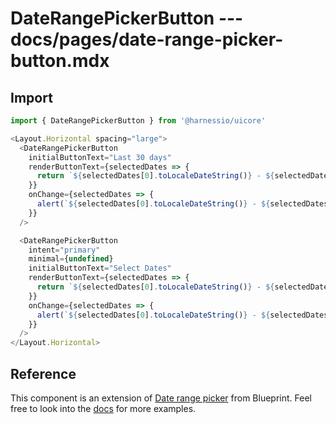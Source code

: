 # DateRangePickerButton --- docs/pages/date-range-picker-button.mdx

## Import

```js
import { DateRangePickerButton } from '@harnessio/uicore'
```

```js live=true
<Layout.Horizontal spacing="large">
  <DateRangePickerButton
    initialButtonText="Last 30 days"
    renderButtonText={selectedDates => {
      return `${selectedDates[0].toLocaleDateString()} - ${selectedDates[1].toLocaleDateString()}`
    }}
    onChange={selectedDates => {
      alert(`${selectedDates[0].toLocaleDateString()} - ${selectedDates[1].toLocaleDateString()}`)
    }}
  />

  <DateRangePickerButton
    intent="primary"
    minimal={undefined}
    initialButtonText="Select Dates"
    renderButtonText={selectedDates => {
      return `${selectedDates[0].toLocaleDateString()} - ${selectedDates[1].toLocaleDateString()}`
    }}
    onChange={selectedDates => {
      alert(`${selectedDates[0].toLocaleDateString()} - ${selectedDates[1].toLocaleDateString()}`)
    }}
  />
</Layout.Horizontal>
```

## Reference

This component is an extension of [Date range picker](https://blueprintjs.com/docs/#datetime/daterangepicker) from Blueprint. Feel free to look into the [docs](https://blueprintjs.com/docs/#datetime/daterangepicker.props) for more examples.
